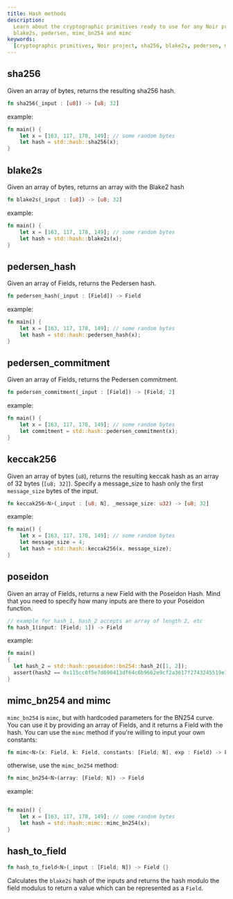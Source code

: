 ```yaml
---
title: Hash methods
description:
  Learn about the cryptographic primitives ready to use for any Noir project, including sha256,
  blake2s, pedersen, mimc_bn254 and mimc
keywords:
  [cryptographic primitives, Noir project, sha256, blake2s, pedersen, mimc_bn254, mimc, hash]
---
```



## sha256

Given an array of bytes, returns the resulting sha256 hash.

```rust
fn sha256(_input : [u8]) -> [u8; 32]
```

example:

```rust
fn main() {
    let x = [163, 117, 178, 149]; // some random bytes
    let hash = std::hash::sha256(x);
}
```

<BlackBoxInfo />

## blake2s

Given an array of bytes, returns an array with the Blake2 hash

```rust
fn blake2s(_input : [u8]) -> [u8; 32]
```

example:

```rust
fn main() {
    let x = [163, 117, 178, 149]; // some random bytes
    let hash = std::hash::blake2s(x);
}
```

<BlackBoxInfo />

## pedersen_hash

Given an array of Fields, returns the Pedersen hash.

```rust
fn pedersen_hash(_input : [Field]) -> Field
```

example:

```rust
fn main() {
    let x = [163, 117, 178, 149]; // some random bytes
    let hash = std::hash::pedersen_hash(x);
}
```

<BlackBoxInfo />

<BlackBoxInfo />

## pedersen_commitment

Given an array of Fields, returns the Pedersen commitment.

```rust
fn pedersen_commitment(_input : [Field]) -> [Field; 2]
```

example:

```rust
fn main() {
    let x = [163, 117, 178, 149]; // some random bytes
    let commitment = std::hash::pedersen_commitment(x);
}
```

<BlackBoxInfo />

## keccak256

Given an array of bytes (`u8`), returns the resulting keccak hash as an array of 32 bytes
(`[u8; 32]`). Specify a message_size to hash only the first `message_size` bytes
of the input.

```rust
fn keccak256<N>(_input : [u8; N], _message_size: u32) -> [u8; 32]
```

example:

```rust
fn main() {
    let x = [163, 117, 178, 149]; // some random bytes
    let message_size = 4;
    let hash = std::hash::keccak256(x, message_size);
}
```

<BlackBoxInfo />

## poseidon

Given an array of Fields, returns a new Field with the Poseidon Hash. Mind that you need to specify
how many inputs are there to your Poseidon function.

```rust
// example for hash_1, hash_2 accepts an array of length 2, etc
fn hash_1(input: [Field; 1]) -> Field
```

example:

```rust
fn main()
{
  let hash_2 = std::hash::poseidon::bn254::hash_2([1, 2]);
  assert(hash2 == 0x115cc0f5e7d690413df64c6b9662e9cf2a3617f2743245519e19607a4417189a);
}
```

## mimc_bn254 and mimc

`mimc_bn254` is `mimc`, but with hardcoded parameters for the BN254 curve. You can use it by
providing an array of Fields, and it returns a Field with the hash. You can use the `mimc` method if
you're willing to input your own constants:

```rust
fn mimc<N>(x: Field, k: Field, constants: [Field; N], exp : Field) -> Field
```

otherwise, use the `mimc_bn254` method:

```rust
fn mimc_bn254<N>(array: [Field; N]) -> Field
```

example:

```rust

fn main() {
    let x = [163, 117, 178, 149]; // some random bytes
    let hash = std::hash::mimc::mimc_bn254(x);
}
```

## hash_to_field

```rust
fn hash_to_field<N>(_input : [Field; N]) -> Field {}
```

Calculates the `blake2s` hash of the inputs and returns the hash modulo the field modulus to return
a value which can be represented as a `Field`.

<BlackBoxInfo />
